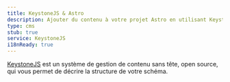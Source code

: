 ```yaml
---
title: KeystoneJS & Astro
description: Ajouter du contenu à votre projet Astro en utilisant KeystoneJS comme CMS
type: cms
stub: true
service: KeystoneJS
i18nReady: true
---
```


[KeystoneJS](https://keystonejs.com/) est un système de gestion de contenu sans tête, open source, qui vous permet de décrire la structure de votre schéma.